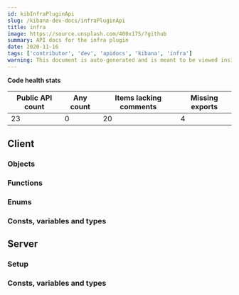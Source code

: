 ```yaml
---
id: kibInfraPluginApi
slug: /kibana-dev-docs/infraPluginApi
title: infra
image: https://source.unsplash.com/400x175/?github
summary: API docs for the infra plugin
date: 2020-11-16
tags: ['contributor', 'dev', 'apidocs', 'kibana', 'infra']
warning: This document is auto-generated and is meant to be viewed inside our experimental, new docs system. Reach out in #docs-engineering for more info.
---
```







**Code health stats**

| Public API count  | Any count | Items lacking comments | Missing exports | 
|-------------------|-----------|------------------------|-----------------|
| 23 | 0 | 20 | 4 |

## Client

### Objects
<DocDefinitionList data={infraObj.client.objects}/>

### Functions
<DocDefinitionList data={infraObj.client.functions}/>

### Enums
<DocDefinitionList data={infraObj.client.enums}/>

### Consts, variables and types
<DocDefinitionList data={infraObj.client.misc}/>

## Server

### Setup
<DocDefinitionList data={[infraObj.server.setup]}/>

### Consts, variables and types
<DocDefinitionList data={infraObj.server.misc}/>

